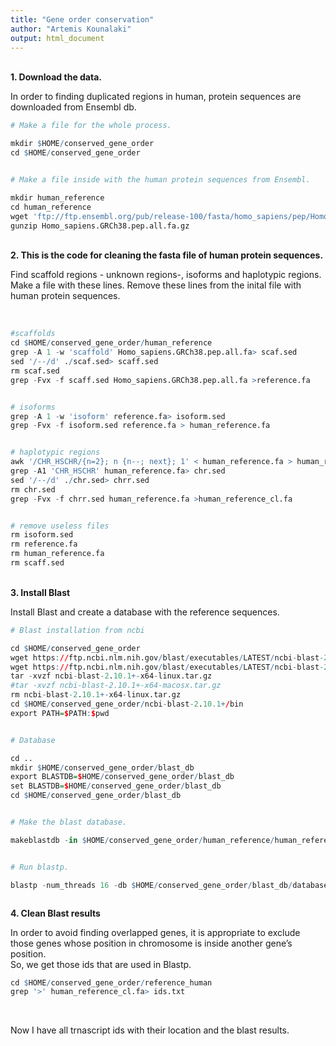 ```yaml
---
title: "Gene order conservation"
author: "Artemis Kounalaki"
output: html_document
---
```


<br />
**1. Download the data.**

In order to finding duplicated regions in human, protein sequences are downloaded from Ensembl db.
<br />
```r
# Make a file for the whole process.

mkdir $HOME/conserved_gene_order
cd $HOME/conserved_gene_order


# Make a file inside with the human protein sequences from Ensembl.

mkdir human_reference
cd human_reference
wget 'ftp://ftp.ensembl.org/pub/release-100/fasta/homo_sapiens/pep/Homo_sapiens.GRCh38.pep.all.fa.gz'
gunzip Homo_sapiens.GRCh38.pep.all.fa.gz

```
<br />
**2. This is the code for cleaning the fasta file of human protein sequences.**

Find scaffold regions - unknown regions-, isoforms and haplotypic regions.
Make a file with these lines.
Remove these lines from the inital file with human protein sequences.

<br />
```r
#scaffolds
cd $HOME/conserved_gene_order/human_reference
grep -A 1 -w 'scaffold' Homo_sapiens.GRCh38.pep.all.fa> scaf.sed
sed '/--/d' ./scaf.sed> scaff.sed
rm scaf.sed
grep -Fvx -f scaff.sed Homo_sapiens.GRCh38.pep.all.fa >reference.fa


# isoforms
grep -A 1 -w 'isoform' reference.fa> isoform.sed
grep -Fvx -f isoform.sed reference.fa > human_reference.fa


# haplotypic regions
awk '/CHR_HSCHR/{n=2}; n {n--; next}; 1' < human_reference.fa > human_reference_cl.fa
grep -A1 'CHR_HSCHR' human_reference.fa> chr.sed
sed '/--/d' ./chr.sed> chrr.sed
rm chr.sed
grep -Fvx -f chrr.sed human_reference.fa >human_reference_cl.fa


# remove useless files
rm isoform.sed
rm reference.fa
rm human_reference.fa
rm scaff.sed

```
<br />
**3. Install Blast**

Install Blast and create a database with the reference sequences.
<br />
```r
# Blast installation from ncbi

cd $HOME/conserved_gene_order
wget https://ftp.ncbi.nlm.nih.gov/blast/executables/LATEST/ncbi-blast-2.10.1+-x64-macosx.tar.gz
wget https://ftp.ncbi.nlm.nih.gov/blast/executables/LATEST/ncbi-blast-2.10.1+-x64-linux.tar.gz
tar -xvzf ncbi-blast-2.10.1+-x64-linux.tar.gz
#tar -xvzf ncbi-blast-2.10.1+-x64-macosx.tar.gz
rm ncbi-blast-2.10.1+-x64-linux.tar.gz
cd $HOME/conserved_gene_order/ncbi-blast-2.10.1+/bin
export PATH=$PATH:$pwd


# Database

cd ..
mkdir $HOME/conserved_gene_order/blast_db
export BLASTDB=$HOME/conserved_gene_order/blast_db
set BLASTDB=$HOME/conserved_gene_order/blast_db
cd $HOME/conserved_gene_order/blast_db


# Make the blast database.

makeblastdb -in $HOME/conserved_gene_order/human_reference/human_reference_cl.fa -dbtype prot -out database_human


# Run blastp.

blastp -num_threads 16 -db $HOME/conserved_gene_order/blast_db/database_human -evalue 1e-10 -outfmt "6 qseqid sseqid pident length mismatch gapopen qstart qend sstart send evalue bitscore slen qlen" -qcov_hsp_p 80 -query $HOME/conserved_gene_order/human_reference/human_reference.fa >'results_human.txt'



```

**4. Clean Blast results**

In order to avoid finding overlapped genes, it is appropriate to exclude those genes whose position in chromosome is inside another gene's position.
<br />
So, we get those ids that are used in Blastp.
```r
cd $HOME/conserved_gene_order/reference_human
grep '>' human_reference_cl.fa> ids.txt

```
<br />

Now I have all trnascript ids with their location and the blast results.
